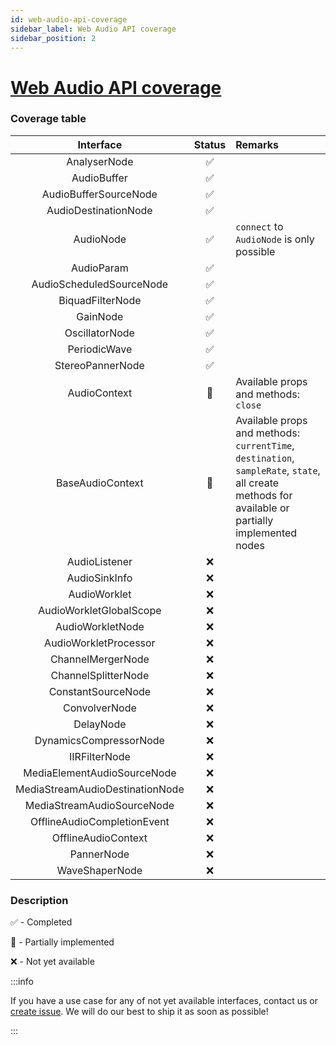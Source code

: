 ```yaml
---
id: web-audio-api-coverage
sidebar_label: Web Audio API coverage
sidebar_position: 2
---
```


# [Web Audio API coverage](https://developer.mozilla.org/en-US/docs/Web/API/Web_Audio_API)

### Coverage table

| Interface | Status | Remarks |
| :-------: | :----: | :------ |
| AnalyserNode | ✅ |
| AudioBuffer | ✅ |
| AudioBufferSourceNode | ✅ |
| AudioDestinationNode | ✅ |
| AudioNode | ✅ | `connect` to `AudioNode` is only possible |
| AudioParam | ✅ |
| AudioScheduledSourceNode | ✅ |
| BiquadFilterNode | ✅ |
| GainNode | ✅ |
| OscillatorNode | ✅ |
| PeriodicWave | ✅ |
| StereoPannerNode | ✅ |
| AudioContext | 🚧 | Available props and methods: `close` |
| BaseAudioContext | 🚧 | Available props and methods: `currentTime`, `destination`, `sampleRate`, `state`, all create methods for available or partially implemented nodes |
| AudioListener | ❌ |
| AudioSinkInfo | ❌ |
| AudioWorklet | ❌ |
| AudioWorkletGlobalScope | ❌ |
| AudioWorkletNode | ❌ |
| AudioWorkletProcessor | ❌ |
| ChannelMergerNode | ❌ |
| ChannelSplitterNode | ❌ |
| ConstantSourceNode | ❌ |
| ConvolverNode | ❌ |
| DelayNode | ❌ |
| DynamicsCompressorNode | ❌ |
| IIRFilterNode | ❌ |
| MediaElementAudioSourceNode | ❌ |
| MediaStreamAudioDestinationNode | ❌ |
| MediaStreamAudioSourceNode | ❌ |
| OfflineAudioCompletionEvent | ❌ |
| OfflineAudioContext | ❌ |
| PannerNode | ❌ |
| WaveShaperNode | ❌ |

### Description

✅ - Completed

🚧 - Partially implemented

❌ - Not yet available

:::info

If you have a use case for any of not yet available interfaces,
contact us or [create issue](https://github.com/software-mansion-labs/react-native-audio-api).
We will do our best to ship it as soon as possible!

:::
